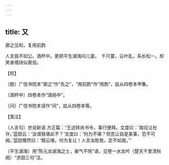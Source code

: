 ```yaml
---
---
---
```

title: 又
---



廓之见和，复用前韵





人言我不如公。酒杯中。更把平生湖海问儿童。　千尺蔓，云叶乱，系长松一。却笑身缠绕似衰翁。





【校】


〔题〕广信书院本“廓之”作“先之”，“用前韵”作“用韵”，兹从四卷本甲集。

〔酒杯中〕四卷本作“酒频中”。

〔问〕广信书院本误作“间”，兹从四卷本等。





【笺注】


〔人言句〕世说新语 方正篇：“王述转尚书令，事行便拜。文度曰：‘故应让杜许。’蓝田云：‘汝谓我堪此不？’文度曰：‘何为不堪？但克让自是美事，恐不可阙。’蓝田慨然曰：‘既云堪，何为复让！人言汝胜我，定不如我。’”

〔平生湖海〕用“陈元龙湖海之士，豪气不除”语，见卷一水龙吟（楚天千里清秋阕）“求田三句”注。